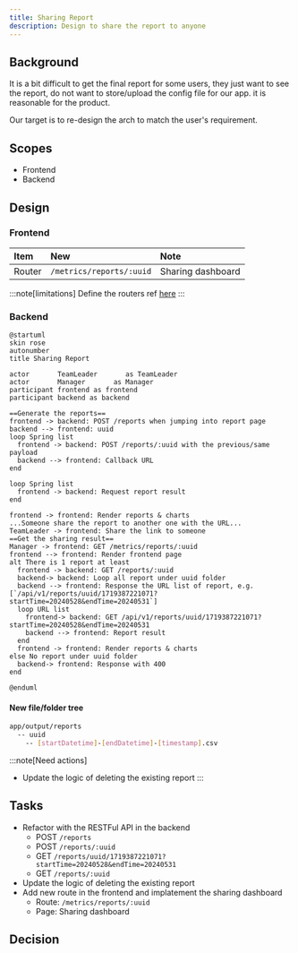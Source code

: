 ```yaml
---
title: Sharing Report
description: Design to share the report to anyone
---
```


## Background

It is a bit difficult to get the final report for some users, they just want to see the report, do not want to store/upload the config file for our app. it is reasonable for the product.

Our target is to re-design the arch to match the user's requirement.

## Scopes

- Frontend
- Backend

## Design

### Frontend

|Item|New|Note|
|:--|:--|:--|
|Router|`/metrics/reports/:uuid`|Sharing dashboard|
:::note[limitations]
Define the routers ref [here](https://reactrouter.com/en/main/start/concepts#defining-routes)
:::

### Backend

```plantuml
@startuml
skin rose
autonumber
title Sharing Report

actor       TeamLeader       as TeamLeader
actor       Manager       as Manager
participant frontend as frontend
participant backend as backend

==Generate the reports==
frontend -> backend: POST /reports when jumping into report page
backend --> frontend: uuid
loop Spring list
  frontend -> backend: POST /reports/:uuid with the previous/same payload
  backend --> frontend: Callback URL
end

loop Spring list
  frontend -> backend: Request report result
end

frontend -> frontend: Render reports & charts
...Someone share the report to another one with the URL...
TeamLeader -> frontend: Share the link to someone
==Get the sharing result==
Manager -> frontend: GET /metrics/reports/:uuid
frontend --> frontend: Render frontend page
alt There is 1 report at least
  frontend -> backend: GET /reports/:uuid
  backend-> backend: Loop all report under uuid folder
  backend --> frontend: Response the URL list of report, e.g.   [`/api/v1/reports/uuid/1719387221071?startTime=20240528&endTime=20240531`]
  loop URL list
    frontend-> backend: GET /api/v1/reports/uuid/1719387221071?startTime=20240528&endTime=20240531
    backend --> frontend: Report result
  end
  frontend -> frontend: Render reports & charts
else No report under uuid folder
  backend-> frontend: Response with 400
end

@enduml
```

#### New file/folder tree

```sh
app/output/reports
  -- uuid
    -- [startDatetime]-[endDatetime]-[timestamp].csv
````

:::note[Need actions]
- Update the logic of deleting the existing report
:::

## Tasks

- Refactor with the RESTFul API in the backend
  - POST `/reports`
  - POST `/reports/:uuid`
  - GET  `/reports/uuid/1719387221071?startTime=20240528&endTime=20240531`
  - GET  `/reports/:uuid`
- Update the logic of deleting the existing report
- Add new route in the frontend and implatement the sharing dashboard
  - Route: `/metrics/reports/:uuid`
  - Page: Sharing dashboard

## Decision
